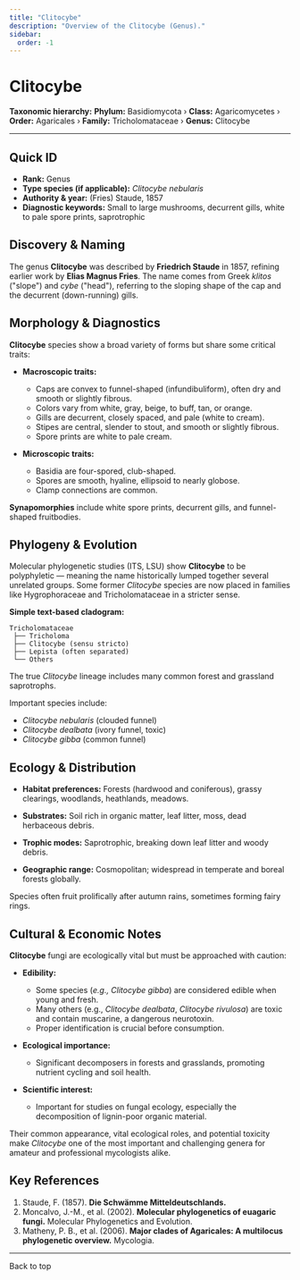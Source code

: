 ```yaml
---
title: "Clitocybe"
description: "Overview of the Clitocybe (Genus)."
sidebar:
  order: -1
---
```



# Clitocybe <Badge variant="note" text="Genus" />

**Taxonomic hierarchy:** **Phylum:** Basidiomycota › **Class:** Agaricomycetes › **Order:** Agaricales › **Family:** Tricholomataceae › **Genus:** Clitocybe

---

## Quick ID
* **Rank:** Genus  
* **Type species (if applicable):** _Clitocybe nebularis_  
* **Authority & year:** (Fries) Staude, 1857  
* **Diagnostic keywords:** Small to large mushrooms, decurrent gills, white to pale spore prints, saprotrophic  

## Discovery & Naming
The genus **Clitocybe** was described by **Friedrich Staude** in 1857, refining earlier work by **Elias Magnus Fries**. The name comes from Greek _klitos_ ("slope") and _cybe_ ("head"), referring to the sloping shape of the cap and the decurrent (down-running) gills.

## Morphology & Diagnostics
**Clitocybe** species show a broad variety of forms but share some critical traits:

- **Macroscopic traits:**
  - Caps are convex to funnel-shaped (infundibuliform), often dry and smooth or slightly fibrous.
  - Colors vary from white, gray, beige, to buff, tan, or orange.
  - Gills are decurrent, closely spaced, and pale (white to cream).
  - Stipes are central, slender to stout, and smooth or slightly fibrous.
  - Spore prints are white to pale cream.

- **Microscopic traits:**
  - Basidia are four-spored, club-shaped.
  - Spores are smooth, hyaline, ellipsoid to nearly globose.
  - Clamp connections are common.

**Synapomorphies** include white spore prints, decurrent gills, and funnel-shaped fruitbodies.

## Phylogeny & Evolution
Molecular phylogenetic studies (ITS, LSU) show **Clitocybe** to be polyphyletic — meaning the name historically lumped together several unrelated groups. Some former _Clitocybe_ species are now placed in families like Hygrophoraceae and Tricholomataceae in a stricter sense.

**Simple text-based cladogram:**
```
Tricholomataceae
 ├── Tricholoma
 ├── Clitocybe (sensu stricto)
 ├── Lepista (often separated)
 └── Others
```
The true _Clitocybe_ lineage includes many common forest and grassland saprotrophs.

Important species include:

- _Clitocybe nebularis_ (clouded funnel)
- _Clitocybe dealbata_ (ivory funnel, toxic)
- _Clitocybe gibba_ (common funnel)

## Ecology & Distribution
- **Habitat preferences:** Forests (hardwood and coniferous), grassy clearings, woodlands, heathlands, meadows.
- **Substrates:** Soil rich in organic matter, leaf litter, moss, dead herbaceous debris.
- **Trophic modes:** Saprotrophic, breaking down leaf litter and woody debris.

- **Geographic range:** Cosmopolitan; widespread in temperate and boreal forests globally.

Species often fruit prolifically after autumn rains, sometimes forming fairy rings.

## Cultural & Economic Notes
**Clitocybe** fungi are ecologically vital but must be approached with caution:

- **Edibility:**
  - Some species (_e.g., Clitocybe gibba_) are considered edible when young and fresh.
  - Many others (e.g., _Clitocybe dealbata_, _Clitocybe rivulosa_) are toxic and contain muscarine, a dangerous neurotoxin.
  - Proper identification is crucial before consumption.

- **Ecological importance:**
  - Significant decomposers in forests and grasslands, promoting nutrient cycling and soil health.

- **Scientific interest:**
  - Important for studies on fungal ecology, especially the decomposition of lignin-poor organic material.

Their common appearance, vital ecological roles, and potential toxicity make _Clitocybe_ one of the most important and challenging genera for amateur and professional mycologists alike.

## Key References
1. Staude, F. (1857). **Die Schwämme Mitteldeutschlands.**  
2. Moncalvo, J.-M., et al. (2002). **Molecular phylogenetics of euagaric fungi.** Molecular Phylogenetics and Evolution.  
3. Matheny, P. B., et al. (2006). **Major clades of Agaricales: A multilocus phylogenetic overview.** Mycologia.  

---

<LinkButton href="#top" variant="minimal" icon="arrow-up">
  Back to top
</LinkButton>
